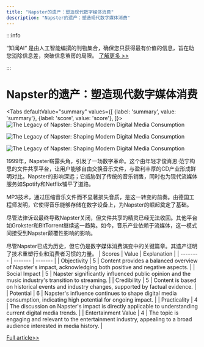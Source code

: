 ```yaml
---
title: "Napster的遗产：塑造现代数字媒体消费"
description: "Napster的遗产：塑造现代数字媒体消费"
---
```



:::info

“知闻AI“ 是由人工智能编撰的刊物集合，确保您只获得最有价值的信息，旨在助您消除信息差，突破信息茧房的局限。  [了解更多 >>](/zh-Hans/docs/guides)

:::

# Napster的遗产：塑造现代数字媒体消费


<Tabs
	defaultValue="summary"
	values={[
	{label: 'summary', value: 'summary'},
	{label: 'score', value: 'score'},
]}>
<TabItem value="summary">
<img
  src="https://image.informedainews.com/2024/06/Tec-92r-1717638908-0.jpg"
  alt="The Legacy of Napster: Shaping Modern Digital Media Consumption"
/>

<img
  src="https://image.informedainews.com/2024/06/Tec-R8d-1717638908-1.jpg"
  alt="The Legacy of Napster: Shaping Modern Digital Media Consumption"
/>

<img
  src="https://image.informedainews.com/2024/06/Tec-ADe-1717638908-2.jpg"
  alt="The Legacy of Napster: Shaping Modern Digital Media Consumption"
/>



1999年，Napster崭露头角，引发了一场数字革命。这个由年轻才俊肖恩·范宁构思的文件共享平台，让用户能够自由交换音乐文件，与盈利丰厚的CD产业形成鲜明对比。Napster的影响深远；它威胁到了传统的音乐销售，同时也为现代流媒体服务如Spotify和Netflix铺平了道路。

MP3技术，通过压缩音乐文件而不显著损失音质，是这一转变的前奏。由德国工程师发明，它使得音乐能够存储在数字设备上，为Napster的崛起奠定了基础。

尽管法律诉讼最终导致Napster关闭，但文件共享的精灵已经无法收回。其他平台如Grokster和BitTorrent继续这一趋势。如今，音乐产业依赖于流媒体，这一模式间接受到Napster颠覆性影响的影响。

尽管Napster已成为历史，但它仍是数字媒体消费演变中的关键篇章。其遗产证明了技术重塑行业和消费者习惯的力量。
</TabItem>
<TabItem value="score">
	| Scores     | Value   | Explanation |
	| -------- | ------- | ------- |
	| Objectivity  | 5    | Content provides a balanced overview of Napster's impact, acknowledging both positive and negative aspects.    |
	| Social Impact | 5     | Napster significantly influenced public opinion and the music industry's transition to streaming.    |
	| Credibility    | 5    | Content is based on historical events and industry changes, supported by factual evidence.    |
	| Potential    | 6    | Napster's influence continues to shape digital media consumption, indicating high potential for ongoing impact.    |
	| Practicality    | 4    | The discussion on Napster's impact is directly applicable to understanding current digital media trends.    |
	| Entertainment Value    | 4    | The topic is engaging and relevant to the entertainment industry, appealing to a broad audience interested in media history.    |
</TabItem>
</Tabs>

[Full article>>](https://www.cnbeta.com.tw/articles/tech/1433673.htm)
